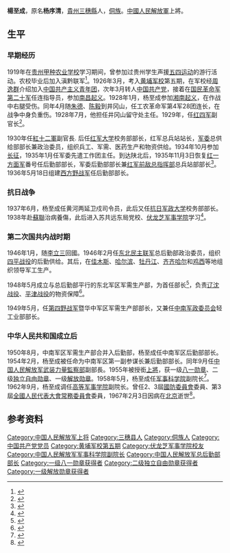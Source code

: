 {{Infobox_officeholder
| name = 杨至成
| image name = Yangzhicheng.jpg
| width = 200
| now = [[中国人民解放军上将|中国人民解放军上将]]
| period =  
| Sex = 男
| different name = 杨序清
| party = {{Cpc}}
| nationality = {{PRC}}
| Native place = 
| date of birth = {{birth date|1903|11|30}}
| place of birth = [[貴州省|貴州省]][[三穗縣|三穗縣]]
| date of death = {{death date and age|1967|2|3|1903|11|30}}
| place of death = [[北京市|北京市]]
| spouse = 唐慧文
| relatives = 
| educate =[[黄埔军校|黄埔军校]]第五期
| work = 
| past =
}}
'''楊至成'''{{BD|1903年|11月30日|1967年|2月3日|catIdx=Yang,概括性}}，原名'''杨序清'''，[[貴州|貴州]][[三穗縣|三穗縣]]人，[[侗族|侗族]]。[[中國人民解放軍|中國人民解放軍]]上將。
 
== 生平 ==
=== 早期经历 ===
1919年在[[贵州甲种农业学校|贵州甲种农业学校]]学习期间，曾参加过贵州学生声援[[五四运动|五四运动]]的游行活动。农校毕业后加入滇黔联军<ref>{{cite book|author=王永均|title=《黄埔军校三百名将传》|year=1989年|location=广西人民出版社|pages=209|isbn=7-219-01084-2}}</ref>。1926年3月，考入[[黄埔军校|黄埔军校]]第五期，在军校经[[周逸群|周逸群]]介绍加入[[中国共产主义青年团|中国共产主义青年团]]，次年3月转人[[中国共产党|中国共产党]]，接着在[[国民革命军第二十军|国民革命军第二十军]]任连指导员，参加[[南昌起义|南昌起义]]。1928年1月，杨至成参加[[湘南起义|湘南起义]]，在作战中右腿受伤。同年4月随[[朱德|朱德]]、[[陈毅|陈毅]]到井冈山，任工农革命军第4军28团连长，在战争中身负重伤。1928年7月，他担任井冈山留守处主任。1929年，任[[红四军_(红一方面军)|红四军]]副官长<ref>{{cite web|language=zh-hans|title=开国上将杨至成 毛泽东口中的红军大管家|date=2013-12-02|accessdate=2015-03-22|publisher=凤凰网|url=http://phtv.ifeng.com/program/wdzgx/detail_2013_12/02/31723909_0.shtml|archive-date=2020-07-26|archive-url=https://web.archive.org/web/20200726193000/http://phtv.ifeng.com/program/wdzgx/detail_2013_12/02/31723909_0.shtml|dead-url=no}}</ref>。

1930年任[[紅十二軍|紅十二軍]]副官長. 后任[[红军大学|红军大学]]校务部部长，红军总兵站站长，[[军委|军委]]总供给部部长兼政治委员，组织兵工、军需、医药生产和物资供给。1934年10月参加[[长征|长征]]，1935年1月任军委先遣工作团主任。到达陕北后，1935年11月3日恢复[[红一方面军|红一方面军]]番号任后勤部部长，军委后勤部部长兼[[红军前敌总指挥部|红军前敌总指挥部]]总兵站部部长<ref>{{cite book|author=《中国人民解放军军史》编写组|title=《中国人民解放军军史：第一卷》|year=2010|publisher=军事科学出版社|pages=431|isbn=978-7-80237-381-5}}</ref>。1936年5月18日组建[[西方野战军|西方野战军]]任后勤部部长。

=== 抗日战争 ===
1937年6月，杨至成任黄河两延卫戍司令员，此后又任[[抗日军政大学|抗日军政大学]]校务部部长。1938年赴[[蘇聯|蘇聯]]治病養傷，此后进入苏共远东局党校、[[伏龙芝军事学院|伏龙芝军事学院]]学习<ref>{{cite web|language=zh-hant|title=英雄不問出身：揭秘共和國開國將帥學歷|date=2015-02-27|accessdate=2015-03-22|publisher=人民网|url=http://gx.people.com.cn/BIG5/n/2015/0227/c350595-24004282-18.html|deadurl=yes|archiveurl=https://web.archive.org/web/20160304083619/http://gx.people.com.cn/BIG5/n/2015/0227/c350595-24004282-18.html|archivedate=2016-03-04}}</ref>。
===第二次国共内战时期===
1946年1月，随[[李立三|李立三]]回國。1946年2月任[[东北民主联军|东北民主联军]]总后勤部政治委员，组织[[四平战役|四平战役]]的后勤供给。其后，在[[佳木斯|佳木斯]]、[[哈尔滨|哈尔滨]]、[[牡丹江|牡丹江]]、[[齐齐哈尔|齐齐哈尔]]和[[鸡西|鸡西]]等地组织领导军工生产。

1948年5月成立与总后勤部平行的东北军区军需生产部，为首任部长<ref>{{cite book| language = zh-hans|author=《中国人民解放军第四野战军战史》编委会|title=中国人民解放军第四野战军战史 |year=1998 |publisher=解放军出版社 |location=北京|isbn=9787506554015| pages=288}}</ref>，负责[[辽沈战役|辽沈战役]]、[[平津战役|平津战役]]的物资保障<ref>{{cite web|language=zh-hans|title=杨至成：井冈山三炮退敌 毛泽东赞“红军大管家”|date=2013-12-04|accessdate=2015-03-22|publisher=贵州日报|url=http://mil.fjsen.com/2013-12/04/content_13089827_2.htm|archive-url=https://web.archive.org/web/20150402140840/http://mil.fjsen.com/2013-12/04/content_13089827_2.htm|archive-date=2015-04-02|dead-url=yes}}</ref>。

1949年5月，任[[第四野战军|第四野战军]]暨华中军区军需生产部部长，又兼任[[中南军政委员会|中南军政委员会]]轻工业部部长。

=== 中华人民共和国成立后 ===
1950年8月，中南军区军需生产部合并入后勤部，杨至成任中南军区后勤部部长。
1954年2月，杨至成被任命为中南军区第一副参谋长兼后勤部部长。同年9月任[[中国人民解放军武装力量監察部|中国人民解放军武装力量監察部]]副部長。1955年被授銜[[上將|上將]]，获一级[[八一勋章_(1955年)|八一勋章]]、二级[[独立自由勋章|独立自由勋章]]、一级[[解放勋章|解放勋章]]。1958年5月，杨至成任[[军事科学院|军事科学院]]副院长<ref>{{cite book| language = zh-hans|author= 星火燎原编辑部 |title=中国人民解放军将帅名录|volume=第一卷|year=2007|publisher=解放军出版社 |location=北京|isbn=7-5065-5031-8| pages = 89}}</ref>。1962年9月，杨至成调任[[高等军事学院|高等军事学院]]副院长。曾任2、3屆[[中华人民共和国国防委员会|國防委員會]]委員、第3屆[[全國人民代表大會常務委員會|全國人民代表大會常務委員會]]委員，1967年2月3日因病在[[北京|北京]]逝世<ref>{{cite web|language=zh-hans|url=http://cpc.people.com.cn/GB/64162/126778/127857/7538155.html|title=杨至成|publisher=中国共产党新闻网|accessdate=2015-03-22|archive-date=2020-07-15|archive-url=https://web.archive.org/web/20200715120039/http://cpc.people.com.cn/GB/64162/126778/127857/7538155.html|dead-url=no}}</ref>。

== 参考资料 ==
{{Reflist}}

{{中国人民解放军开国上将}}
{{DEFAULTSORT:Yang杨}}
[[Category:中国人民解放军上将|Category:中国人民解放军上将]]
[[Category:三穗县人|Category:三穗县人]]
[[Category:侗族人|Category:侗族人]]
[[Category:中国共产党党员|Category:中国共产党党员]]
[[Category:黄埔军校第五期|Category:黄埔军校第五期]]
[[Category:伏龙芝军事学院校友|Category:伏龙芝军事学院校友]]
[[Category:中国人民解放军军事科学院副院长|Category:中国人民解放军军事科学院副院长]]
[[Category:中国人民解放军总后勤部部长|Category:中国人民解放军总后勤部部长]]
[[Category:一级八一勋章获得者|Category:一级八一勋章获得者]]
[[Category:二级独立自由勋章获得者|Category:二级独立自由勋章获得者]]
[[Category:一级解放勋章获得者|Category:一级解放勋章获得者]]